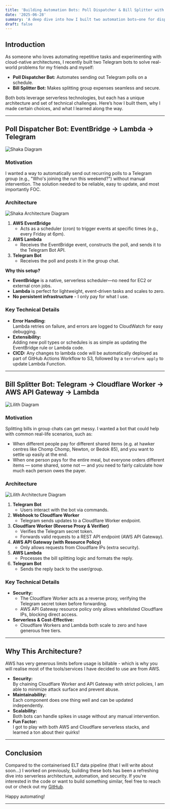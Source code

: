 ```yaml
---
title: 'Building Automation Bots: Poll Dispatcher & Bill Splitter with AWS EventBridge, API Gateway, Lambda, and Cloudflare Workers'
date: '2025-06-28'
summary: 'A deep dive into how I built two automation bots—one for dispatching Telegram polls using AWS EventBridge and Lambda, and another for splitting bills using Telegram, Cloudflare Workers, and AWS API Gateway.'
draft: false
---
```


## Introduction

As someone who loves automating repetitive tasks and experimenting with cloud-native architectures, I recently built two Telegram bots to solve real-world problems for my friends and myself:

- **Poll Dispatcher Bot:** Automates sending out Telegram polls on a schedule.
- **Bill Splitter Bot:** Makes splitting group expenses seamless and secure.

Both bots leverage serverless technologies, but each has a unique architecture and set of technical challenges. Here’s how I built them, why I made certain choices, and what I learned along the way.

---

## Poll Dispatcher Bot: EventBridge → Lambda → Telegram

<div className="my-8 flex justify-center">
  <img
    src="/static/images/diagrams/shaka.png"
    alt="Shaka Diagram"
    className="h-auto max-w-full rounded-lg shadow-lg"
    style={{ width: '60%', minWidth: '250px', maxWidth: '600px' }}
  />
</div>

### **Motivation**

I wanted a way to automatically send out recurring polls to a Telegram group (e.g., "Who's joining the run this weekend?") without manual intervention. The solution needed to be reliable, easy to update, and most importantly FOC.

### **Architecture**

<div className="my-8 flex justify-center">
  <img
    src="/static/images/diagrams/shaka-archi.png"
    alt="Shaka Architecture Diagram"
    className="h-auto max-w-full rounded-lg shadow-lg"
    style={{ width: '30%', minWidth: '250px', maxWidth: '600px' }}
  />
</div>

1. **AWS EventBridge**
   - Acts as a scheduler (cron) to trigger events at specific times (e.g., every Friday at 6pm).
2. **AWS Lambda**
   - Receives the EventBridge event, constructs the poll, and sends it to the Telegram Bot API.
3. **Telegram Bot**
   - Receives the poll and posts it in the group chat.

**Why this setup?**

- **EventBridge** is a native, serverless scheduler—no need for EC2 or external cron jobs.
- **Lambda** is perfect for lightweight, event-driven tasks and scales to zero.
- **No persistent infrastructure** - I only pay for what I use.

### **Key Technical Details**

- **Error Handling:**  
  Lambda retries on failure, and errors are logged to CloudWatch for easy debugging.
- **Extensibility:**  
  Adding new poll types or schedules is as simple as updating the EventBridge rule or Lambda code.
- **CICD:**
  Any changes to lambda code will be automatically deployed as part of GitHub Actions Workflow to S3, followed by a `terraform apply` to update Lambda Function.

---

## Bill Splitter Bot: Telegram → Cloudflare Worker → AWS API Gateway → Lambda

<div className="my-8 flex justify-center">
  <img
    src="/static/images/diagrams/lilith.gif"
    alt="Lilith Diagram"
    className="h-auto max-w-full rounded-lg shadow-lg"
    style={{ width: '40%', minWidth: '250px', maxWidth: '600px' }}
  />
</div>

### **Motivation**

Splitting bills in group chats can get messy. I wanted a bot that could help with common real-life scenarios, such as:

- When different people pay for different shared items (e.g. at hawker centres like Chomp Chomp, Newton, or Bedok 85), and you want to settle up easily at the end.
- When one person pays for the entire meal, but everyone orders different items — some shared, some not — and you need to fairly calculate how much each person owes the payer.

### **Architecture**

<div className="my-8 flex justify-center">
  <img
    src="/static/images/diagrams/lilith-archi.png"
    alt="Lilith Architecture Diagram"
    className="h-auto max-w-full rounded-lg shadow-lg"
    style={{ width: '70%', minWidth: '250px', maxWidth: '600px' }}
  />
</div>

1. **Telegram Bot**
   - Users interact with the bot via commands.
2. **Webhook to Cloudflare Worker**
   - Telegram sends updates to a Cloudflare Worker endpoint.
3. **Cloudflare Worker (Reverse Proxy & Verifier)**
   - Verifies the Telegram secret token.
   - Forwards valid requests to a REST API endpoint (AWS API Gateway).
4. **AWS API Gateway (with Resource Policy)**
   - Only allows requests from Cloudflare IPs (extra security).
5. **AWS Lambda**
   - Processes the bill splitting logic and formats the reply.
6. **Telegram Bot**
   - Sends the reply back to the user/group.

### **Key Technical Details**

- **Security:**
  - The Cloudflare Worker acts as a reverse proxy, verifying the Telegram secret token before forwarding.
  - AWS API Gateway resource policy only allows whitelisted Cloudflare IPs, blocking direct access.
- **Serverless & Cost-Effective:**
  - Cloudflare Workers and Lambda both scale to zero and have generous free tiers.

---

## **Why This Architecture?**

AWS has very generous limits before usage is billable - which is why you will realise most of the tools/services I have decided to use are from AWS.

- **Security:**  
  By chaining Cloudflare Worker and API Gateway with strict policies, I am able to minimize attack surface and prevent abuse.
- **Maintainability:**  
  Each component does one thing well and can be updated independently.
- **Scalability:**  
  Both bots can handle spikes in usage without any manual intervention.
- **Fun Factor:**  
  I got to play with both AWS and Cloudflare serverless stacks, and learned a ton about their quirks!

---

## **Conclusion**

Compared to the containerised ELT data pipeline (that I will write about soon...) I worked on previously, building these bots has been a refreshing dive into serverless architecture, automation, and security. If you're interested in the code or want to build something similar, feel free to reach out or check out my [GitHub](https://github.com/haojunsng).

Happy automating!

---
